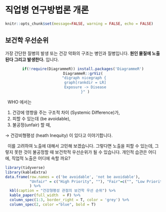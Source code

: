 # 직업병 연구방법론 개론 {.unnumbered}
```r
knitr::opts_chunk$set(message=FALSE, warning = FALSE, echo = FALSE)
```
## 보건학 우선순위

 가장 간단한 질병의 발생 또는 건강 악화의 구조는 병인과 질병입니다. **원인 물질에 노출된다 그리고 발생한다.** 입니다. 
 


<center>
```r
if(!require(DiagrammeR)) install.packages('DiagrammeR')
DiagrammeR::grViz(
  "digraph nicegraph { 
  graph[rankdir = LR]
  Exposure -> Disease
  }" )
```
</center>

 
&nbsp; WHO 에서는 

1. 건강에 영향을 주는 구조적 차이 (Systemic Difference)가,
2. 피할 수 있는데 (be avoidable), 
3. 불공정(unfair) 할 때, 

  &rightarrow; 건강비형평성 (heath Inequity) 이 있다고 이야기합니다. 

&nbsp; 이를 고려하여 노출에 대해서 고민해 보겠습니다. 그렇다면 노출을 피할 수 있는데, 그렇지 못한 것이 불공정할 때 보건학적 우선순위가 될 수 있습니다. 개인적 습관은 어디에, 직업적 노출은 어디에 속할 까요?


```r
library(tidyverse)
library(kableExtra)
data.frame(row.names = c('be avoidable', 'not be avoidable'), 
           "Unfair" = c("High Priority", ""), "Fair"=c("", "Low Priority")
           ) %>%
  kbl(caption = "건강형평성 관점의 보건학 우선 순위") %>%
  kable_paper(full_width  = F) %>%
  column_spec(1:3, border_right = T, color = 'grey') %>%
  column_spec(2, color ="blue", bold = T)
```



